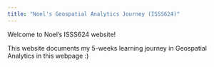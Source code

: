 ```yaml
---
title: "Noel's Geospatial Analytics Journey (ISSS624)"
---
```


Welcome to Noel's ISSS624 website!

This website documents my 5-weeks learning journey in Geospatial Analytics in this webpage :)
